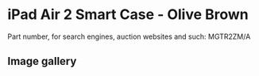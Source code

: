 
# iPad Air 2 Smart Case - Olive Brown

Part number, for search engines, auction websites and such: MGTR2ZM/A

## Image gallery

<div style={{ width: '100%', maxWidth: '768px' }}>
<GalleryComponent
    images={[
      {
        original: "/everysource/MGTR2.webp",
        thumbnail: "/everypreview/MGTR2.webp",
      },
      {
        original: "/everysource/MGTR2_AV1_GOLD.webp",
        thumbnail: "/everypreview/MGTR2_AV1_GOLD.webp",
      },
      {
        original: "/everysource/MGTR2_AV1_SILVER.webp",
        thumbnail: "/everypreview/MGTR2_AV1_SILVER.webp",
      },
      {
        original: "/everysource/MGTR2_AV1_SPACE_GRAY.webp",
        thumbnail: "/everypreview/MGTR2_AV1_SPACE_GRAY.webp",
      },
      {
        original: "/everysource/MGTR2_AV2.webp",
        thumbnail: "/everypreview/MGTR2_AV2.webp",
      },
      {
        original: "/everysource/MGTR2_AV3.webp",
        thumbnail: "/everypreview/MGTR2_AV3.webp",
      },
      {
        original: "/everysource/MGTR2_AV4.webp",
        thumbnail: "/everypreview/MGTR2_AV4.webp",
      },
      {
        original: "/everysource/MGTR2_AV5.webp",
        thumbnail: "/everypreview/MGTR2_AV5.webp",
      },
      {
        original: "/everysource/MGTR2_AV6.webp",
        thumbnail: "/everypreview/MGTR2_AV6.webp",
      }
    ]}
  />
</div>